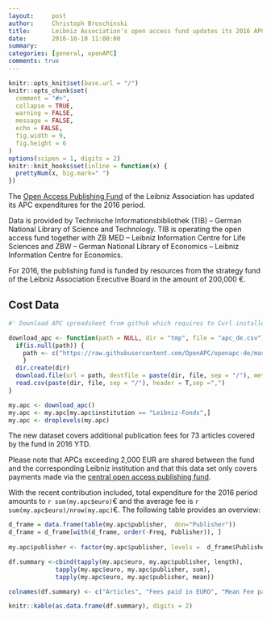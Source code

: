 ```yaml
---
layout:     post
author:     Christoph Broschinski
title:      Leibniz Association's open access fund updates its 2016 APC data
date:       2016-10-10 11:00:00
summary:    
categories: [general, openAPC]
comments: true
---
```



```r
knitr::opts_knit$set(base.url = "/")
knitr::opts_chunk$set(
  comment = "#>",
  collapse = TRUE,
  warning = FALSE, 
  message = FALSE,
  echo = FALSE,
  fig.width = 9,
  fig.height = 6
)
options(scipen = 1, digits = 2)
knitr::knit_hooks$set(inline = function(x) {
  prettyNum(x, big.mark=" ")
})
```

The [Open Access Publishing Fund](http://www.leibniz-gemeinschaft.de/en/infrastructures/open-access/open-access-publishing-fund/) of the Leibniz Association has updated its APC expenditures for the 2016 period.

Data is provided by Technische Informationsbibliothek (TIB) – German National Library of Science and Technology. TIB is operating the open access fund together with ZB MED – Leibniz Information Centre for Life Sciences and ZBW – German National Library of Economics – Leibniz Information Centre for Economics.

For 2016, the publishing fund is funded by resources from the strategy fund of the Leibniz Association Executive Board in the amount of  200,000 €. 

## Cost Data

```r
#' Download APC spreadsheet from github which requires to Curl installed

download_apc <- function(path = NULL, dir = "tmp", file = "apc_de.csv"){
  if(is.null(path)) {
    path <- c("https://raw.githubusercontent.com/OpenAPC/openapc-de/master/data/apc_de.csv")
    } 
  dir.create(dir) 
  download.file(url = path, destfile = paste(dir, file, sep = "/"), method = "curl")
  read.csv(paste(dir, file, sep = "/"), header = T,sep =",")
}

my.apc <- download_apc()
my.apc <- my.apc[my.apc$institution == "Leibniz-Fonds",]
my.apc <- droplevels(my.apc)
```

The new dataset covers additional publication fees for 73 articles covered by the fund in 2016 YTD.

Please note that APCs exceeding 2,000 EUR are shared between the fund and the corresponding Leibniz institution and that this data set only covers payments made via the [central open access publishing fund](http://www.leibniz-gemeinschaft.de/en/infrastructures/open-access/open-access-publishing-fund/).

With the recent contribution included, total expenditure for the 2016 period amounts to `r sum(my.apc$euro)`€ and the average fee is `r sum(my.apc$euro)/nrow(my.apc)`€. The following table provides an overview:

```r
d_frame = data.frame(table(my.apc$publisher,  dnn="Publisher"))                 
d_frame = d_frame[with(d_frame, order(-Freq, Publisher)), ]                                           
                                    
my.apc$publisher <- factor(my.apc$publisher, levels =  d_frame$Publisher)

df.summary <-cbind(tapply(my.apc$euro, my.apc$publisher, length),
             tapply(my.apc$euro, my.apc$publisher, sum),
             tapply(my.apc$euro, my.apc$publisher, mean))

colnames(df.summary) <- c("Articles", "Fees paid in EURO", "Mean Fee paid")

knitr::kable(as.data.frame(df.summary), digits = 2)
```
